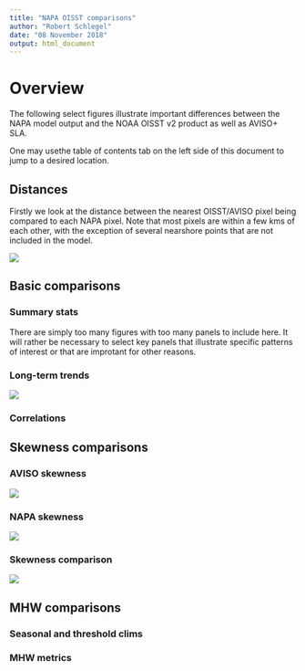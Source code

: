 ```yaml
---
title: "NAPA OISST comparisons"
author: "Robert Schlegel"
date: "08 November 2018"
output: html_document
---
```


# Overview

The following select figures illustrate important differences between the NAPA model output and the NOAA OISST v2 product as well as AVISO+ SLA.

One may usethe table of contents tab on the left side of this document to jump to a desired location.


## Distances

Firstly we look at the distance between the nearest OISST/AVISO pixel being compared to each NAPA pixel. Note that most pixels are within a few kms of each other, with the exception of several nearshore points that are not included in the model.


![](graph/diff_figs/distance.png)


## Basic comparisons

### Summary stats

There are simply too many figures with too many panels to include here. It will rather be necessary to select key panels that illustrate specific patterns of interest or that are improtant for other reasons.


### Long-term trends

![](graph/diff_figs/dt_diff.png)



### Correlations


## Skewness comparisons

### AVISO skewness
![](graph/diff_figs/skewness_AVISO.png)

### NAPA skewness
![](graph/diff_figs/skewness_AVISO.png)

### Skewness comparison
![](graph/diff_figs/skewness.png)


## MHW comparisons

### Seasonal and threshold clims


### MHW metrics

